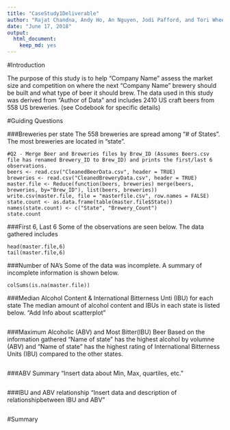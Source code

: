 ```yaml
---
title: "CaseStudy1Deliverable"
author: "Rajat Chandna, Andy Ho, An Nguyen, Jodi Pafford, and Tori Wheelis"
date: "June 17, 2018"
output: 
  html_document:
    keep_md: yes
---
```


#Introduction

The purpose of this study is to help "Company Name" assess the market size and competition on where the next "Company Name" brewery should be built and what type of beer it should brew. The data used in this study was derived from "Author of Data" and includes 2410 US craft beers from 558 US breweries. (see Codebook for specific details)

#Guiding Questions

###Breweries per state
The 558 breweries are spread among "# of States".  The most breweries are located in "state".  

```rQ1
#Q2 - Merge Beer and Breweries files by Brew_ID (Assumes Beers.csv file has renamed Brewery_ID to Brew_ID) and prints the first/last 6 observations.
beers <- read.csv("CleanedBeerData.csv", header = TRUE)
breweries <- read.csv("CleanedBreweryData.csv", header = TRUE)
master.file <- Reduce(function(beers, breweries) merge(beers, breweries, by="Brew_ID"), list(beers, breweries))
write.csv(master.file, file = "masterfile.csv", row.names = FALSE)
state.count <- as.data.frame(table(master.file$State))
names(state.count) <- c("State", "Brewery_Count")
state.count
```

###First 6, Last 6
Some of the observations are seen below.  The data gathered includes 

```rQ2
head(master.file,6)
tail(master.file,6)
```

###Number of NA's
Some of the data was incomplete.  A summary of incomplete information is shown below.

```rQ3
colSums(is.na(master.file))
```

###Median Alcohol Content & International Bitterness Unti (IBU) for each state
The median amount of alcohol content and IBUs in each state is listed below. "Add Info about scatterplot"
```rQ4

```

###Maximum Alcoholic (ABV) and Most Bitter(IBU) Beer
Based on the information gathered "Name of state" has the highest alcohol by volumne (ABV) and "Name of state" has the highest rating of International Bitterness Units (IBU) compared to the other states.
```rQ5

```

###ABV Summary
"Insert data about Min, Max, quartiles, etc."
```rQ6

```

###IBU and ABV relationship
"Insert data and description of relationshipbetween IBU and ABV"
```rQ7

```

#Summary


